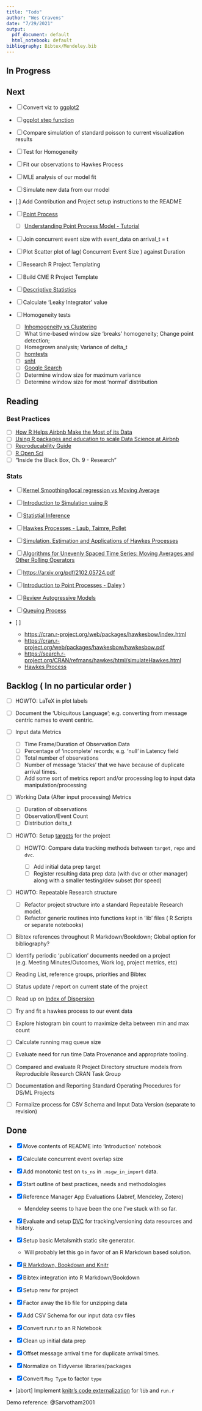 ```yaml
---
title: "Todo"
author: "Wes Cravens"
date: "7/29/2021"
output:
  pdf_document: default
  html_notebook: default
bibliography: Bibtex/Mendeley.bib
---
```


## In Progress

## Next

-   [ ] Convert viz to [ggplot2](https://ggplot2-book.org/)

-   [ ] [ggplot step function](http://sape.inf.usi.ch/quick-reference/ggplot2/geom_step)

-   [ ] Compare simulation of standard poisson to current visualization results

-   [ ] Test for Homogeneity

-   [ ] Fit our observations to Hawkes Process

-   [ ] MLE analysis of our model fit

-   [ ] Simulate new data from our model

-   [.] Add Contribution and Project setup instructions to the README

-   [ ] [Point Process](https://en.wikipedia.org/wiki/Point_process)

    -   [ ] [Understanding Point Process Model - Tutorial](https://towardsdatascience.com/understanding-point-process-model-with-r-983553ca2a86)

-   [ ] Join concurrent event size with event_data on arrival_t = t

-   [ ] Plot Scatter plot of lag( Concurrent Event Size ) against Duration

-   [ ] Research R Project Templating

  -   [ ] Build CME R Project Template

-   [ ] [Descriptive Statistics](https://methodenlehre.github.io/SGSCLM-R-course/descriptive-statistics.html)

-   [ ] Calculate 'Leaky Integrator' value

-   [ ] Homogeneity tests

    -   [ ] [Inhomogeneity vs Clustering](https://blog.valdosta.edu/andersonlab/2018/05/03/point-pattern-analysis-visualizing-and-testing-for-inhomogeneity-by-dr-anderson/)
    -   [ ] What time-based window size 'breaks' homogeneity; Change point detection;
    -   [ ] Homegrown analysis; Variance of delta_t
    -   [ ] [homtests](https://search.r-project.org/CRAN/refmans/homtest/html/HOMTESTS.html)
    -   [ ] [snht](https://cran.r-project.org/web/packages/snht/snht.pdf)
    -   [ ] [Google Search](https://www.google.com/search?q=Homogeneity+Test&domains=r-project.org&sitesearch=r-project.org)
    -   [ ] Determine window size for maximum variance
    -   [ ] Determine window size for most 'normal' distribution

## Reading

### Best Practices

-   [ ] [How R Helps Airbnb Make the Most of its Data](https://www.tandfonline.com/doi/full/10.1080/00031305.2017.1392362)
-   [ ] [Using R packages and education to scale Data Science at Airbnb](https://medium.com/airbnb-engineering/using-r-packages-and-education-to-scale-data-science-at-airbnb-906faa58e12d)
-   [ ] [Reproducability Guide](https://ropensci.github.io/reproducibility-guide/)
-   [ ] [R Open Sci](https://ropensci.org/)
-   [ ] "Inside the Black Box, Ch. 9 - Research"

### Stats

-   [ ] [Kernel Smoothing/local regression vs Moving Average](https://stats.stackexchange.com/questions/205178/difference-between-local-regression-and-moving-average-for-smoothing)

-   [ ] [Introduction to Simulation using R](https://www.probabilitycourse.com/chapter13/Chapter_13.pdf)

-   [ ] [Statistial Inference](https://www.probabilitycourse.com/chapter8/8_1_0_intro.php)

-   [ ] [Hawkes Processes - Laub, Taimre, Pollet](https://arxiv.org/pdf/1507.02822.pdf)

-   [ ] [Simulation, Estimation and Applications of Hawkes Processes](https://scse.d.umn.edu/sites/scse.d.umn.edu/files/obral_master.pdf)

-   [ ] [Algorithms for Unevenly Spaced Time Series: Moving Averages and Other Rolling Operators](http://www.eckner.com/papers/Algorithms%20for%20Unevenly%20Spaced%20Time%20Series.pdf)

-   [ ] <https://arxiv.org/pdf/2102.05724.pdf>

-   [ ] [Introduction to Point Processes - Daley](file:///home/wcravens/Downloads/Daley-Vere-Jones2003_Book_AnIntroductionToTheTheoryOfPoi.pdf) )

-   [ ] [Review Autogressive Models]()

-   [ ] [Queuing Process](https://www.statistics.com/glossary/queuing-process/)

-   [ ]

    -   <https://cran.r-project.org/web/packages/hawkesbow/index.html>
    -   <https://cran.r-project.org/web/packages/hawkesbow/hawkesbow.pdf>
    -   <https://search.r-project.org/CRAN/refmans/hawkes/html/simulateHawkes.html>
    -   [Hawkes Process](https://arxiv.org/abs/1507.02822)

## Backlog ( In no particular order )

-   [ ] HOWTO: LaTeX in plot labels

-   [ ] Document the 'Ubiquitous Language'; e.g. converting from message centric names to event centric.

-   [ ] Input data Metrics

    -   [ ] Time Frame/Duration of Observation Data
    -   [ ] Percentage of 'incomplete' records; e.g. 'null' in Latency field
    -   [ ] Total number of observations
    -   [ ] Number of message 'stacks' that we have because of duplicate arrival times.
    -   [ ] Add some sort of metrics report and/or processing log to input data manipulation/processing

-   [ ] Working Data (After input processing) Metrics

    -   [ ] Duration of observations
    -   [ ] Observation/Event Count
    -   [ ] Distribution delta_t

-   [ ] HOWTO: Setup [targets](https://books.ropensci.org/targets) for the project

    -   [ ] HOWTO: Compare data tracking methods between `target`, `repo` and `dvc`.

        -   [ ] Add initial data prep target
        -   [ ] Register resulting data prep data (with dvc or other manager) along with a smaller testing/dev subset (for speed)

-   [ ] HOWTO: Repeatable Research structure

    -   [ ] Refactor project structure into a standard Repeatable Research model.
    -   [ ] Refactor generic routines into functions kept in 'lib' files ( R Scripts or separate notebooks)

-   [ ] Bibtex references throughout R Markdown/Bookdown; Global option for bibliography?

-   [ ] Identify periodic 'publication' documents needed on a project (e.g. Meeting Minutes/Outcomes, Work log, project metrics, etc)

-   [ ] Reading List, reference groups, priorities and Bibtex

-   [ ] Status update / report on current state of the project

-   [ ] Read up on [Index of Dispersion](https://en.wikipedia.org/wiki/Index_of_dispersion)

-   [ ] Try and fit a hawkes process to our event data

-   [ ] Explore histogram bin count to maximize delta between min and max count

-   [ ] Calculate running msg queue size

-   [ ] Evaluate need for run time Data Provenance and appropriate tooling.

-   [ ] Compared and evaluate R Project Directory structure models from Reproducible Research CRAN Task Group

-   [ ] Documentation and Reporting Standard Operating Procedures for DS/ML Projects

-   [ ] Formalize process for CSV Schema and Input Data Version (separate to revision)

## Done

-   [x] Move contents of README into 'Introduction' notebook

-   [x] Calculate concurrent event overlap size

-   [x] Add monotonic test on `ts_ns` in `.msgw_in_import` data.

-   [x] Start outline of best practices, needs and methodologies

-   [x] Reference Manager App Evaluations (Jabref, Mendeley, Zotero)

    -   Mendeley seems to have been the one I've stuck with so far.

-   [x] Evaluate and setup [DVC](dvc.org) for tracking/versioning data resources and history.

-   [x] Setup basic Metalsmith static site generator.

    -   Will probably let this go in favor of an R Markdown based solution.

-   [x] [R Markdown, Bookdown and Knitr](https://bookdown.org/yihui/rmarkdown/)

-   [x] Bibtex integration into R Markdown/Bookdown

-   [x] Setup renv for project

-   [x] Factor away the lib file for unzipping data

-   [x] Add CSV Schema for our input data csv files

-   [x] Convert run.r to an R Notebook

-   [x] Clean up initial data prep

-   [x] Offset message arrival time for duplicate arrival times.

-   [x] Normalize on Tidyverse libraries/packages

-   [x] Convert `Msg Type` to factor `type`

-   [abort] Implement [knitr's code externalization](https://yihui.org/knitr/demo/externalization/) for `lib` and `run.r`

Demo reference: @Sarvotham2001
